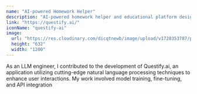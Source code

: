 ```yaml
---
name: "AI-powered Homework Helper"
description: "AI-powered homework helper and educational platform designed to assist students with various academic subjects"
link: "https://questify.ai/"
iconName: "questify-ai"
image:
  url: "https://res.cloudinary.com/dicqtnewb/image/upload/v1728353787/project-images/v9gqylqahvkke8bukj7f.png"
  height: "632"
  width: "1200"
---
```


As an LLM engineer, I contributed to the development of Questify.ai, an application utilizing cutting-edge natural language processing techniques to enhance user interactions.
My work involved model training, fine-tuning, and API integration
